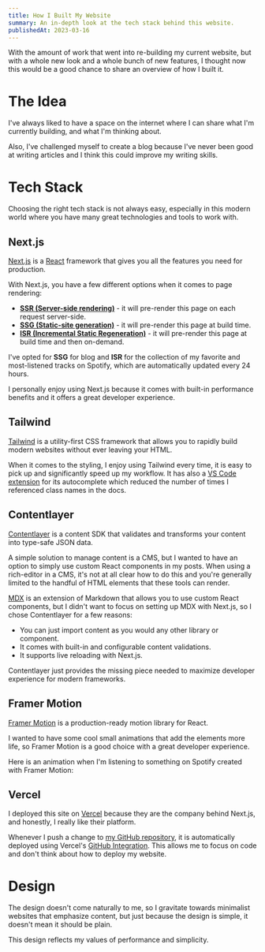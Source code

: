 ```yaml
---
title: How I Built My Website
summary: An in-depth look at the tech stack behind this website.
publishedAt: 2023-03-16
---
```


With the amount of work that went into re-building my current website, but with
a whole new look and a whole bunch of new features, I thought now this would be
a good chance to share an overview of how I built it.

# The Idea

I've always liked to have a space on the internet where I can share what I'm
currently building, and what I'm thinking about.

Also, I've challenged myself to create a blog because I've never been good at
writing articles and I think this could improve my writing skills.

# Tech Stack

Choosing the right tech stack is not always easy, especially in this modern
world where you have many great technologies and tools to work with.

## Next.js

[Next.js][nextjs] is a [React][react] framework that gives you all the features
you need for production.

With Next.js, you have a few different options when it comes to page rendering:

- **[SSR (Server-side rendering)][ssr]** - it will pre-render this page on each request server-side.
- **[SSG (Static-site generation)][ssg]** - it will pre-render this page at build time.
- **[ISR (Incremental Static Regeneration)][isr]** - it will pre-render this page at build time and then on-demand.

I've opted for **SSG** for blog and **ISR** for the collection of my favorite
and most-listened tracks on Spotify, which are automatically updated every 24
hours.

I personally enjoy using Next.js because it comes with built-in performance
benefits and it offers a great developer experience.

## Tailwind

[Tailwind][tailwind] is a utility-first CSS framework that allows you to rapidly
build modern websites without ever leaving your HTML.

When it comes to the styling, I enjoy using Tailwind every time, it is easy to
pick up and significantly speed up my workflow. It has also a
[VS Code extension][tailwind-extension] for its autocomplete which reduced the
number of times I referenced class names in the docs.

## Contentlayer

[Contentlayer][contentlayer] is a content SDK that validates and transforms your
content into type-safe JSON data.

A simple solution to manage content is a CMS, but I wanted to have an option to
simply use custom React components in my posts. When using a rich-editor in a
CMS, it's not at all clear how to do this and you're generally limited to the
handful of HTML elements that these tools can render.

[MDX][mdx] is an extension of Markdown that allows you to use custom React
components, but I didn't want to focus on setting up MDX with Next.js, so I
chose Contentlayer for a few reasons:

- You can just import content as you would any other library or component.
- It comes with built-in and configurable content validations.
- It supports live reloading with Next.js.

Contentlayer just provides the missing piece needed to maximize developer
experience for modern frameworks.

## Framer Motion

[Framer Motion][framer-motion] is a production-ready motion library for React.

I wanted to have some cool small animations that add the elements more life, so
Framer Motion is a good choice with a great developer experience.

Here is an animation when I'm listening to something on Spotify created with
Framer Motion:

<NowPlayingExample />

## Vercel

I deployed this site on [Vercel][vercel] because they are the company behind
Next.js, and honestly, I really like their platform.

Whenever I push a change to [my GitHub repository][repository], it is
automatically deployed using Vercel's [GitHub Integration][github-integration].
This allows me to focus on code and don't think about how to deploy my website.

# Design

The design doesn't come naturally to me, so I gravitate towards minimalist
websites that emphasize content, but just because the design is simple, it doesn't
mean it should be plain.

This design reflects my values of performance and simplicity.

[nextjs]: https://nextjs.org
[react]: https://reactjs.org
[ssr]: https://nextjs.org/docs/basic-features/data-fetching/get-server-side-props
[ssg]: https://nextjs.org/docs/basic-features/data-fetching/get-static-props
[isr]: https://nextjs.org/docs/basic-features/data-fetching/incremental-static-regeneration
[tailwind]: https://tailwindcss.com
[tailwind-extension]: https://marketplace.visualstudio.com/items?itemName=bradlc.vscode-tailwindcss
[contentlayer]: https://www.contentlayer.dev
[mdx]: https://mdxjs.com
[framer-motion]: https://www.framer.com/motion
[vercel]: https://vercel.com
[repository]: https://github.com/eben96/ebenfrimpong.com
[github-integration]: https://vercel.com/docs/git/vercel-for-github
